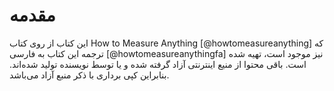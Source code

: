 # مقدمه {-}

این کتاب از روی کتاب
[How to Measure Anything]{dir="ltr"} [@howtomeasureanything]
که ترجمه این کتاب به فارسی 
[@howtomeasureanythingfa]
نیز موجود است،
تهیه شده است. باقی محتوا از منیع اینترنتی آزاد گرفته شده و یا توسط نویسنده
تولید شده‌اند. بنابراین کپی برداری با ذکر منبع آزاد می‌باشد.

